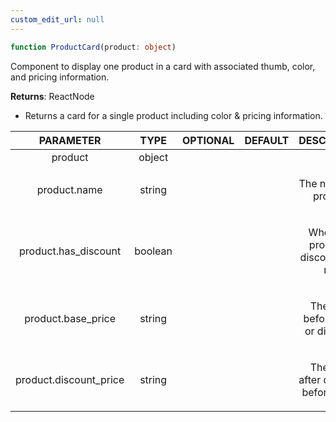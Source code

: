 ```yaml
---
custom_edit_url: null
---
```


```ts
function ProductCard(product: object)
```

<div>

</div>

<p>Component to display one product in a card with associated thumb, color, and pricing information.</p>

**Returns**: ReactNode
- <p>Returns a card for a single product including color &amp; pricing information.</p>

|PARAMETER|TYPE|OPTIONAL|DEFAULT|DESCRIPTION|
|:---:|:---:|:---:|:---:|:---:|
|product|object||||
|product.name|string|||<p>The name of a product.</p>|
|product.has_discount|boolean|||<p>Whether a product is discounted or not.</p>|
|product.base_price|string|||<p>The price before taxes or discount.</p>|
|product.discount_price|string|||<p>The price after discount, before taxes.</p>|

